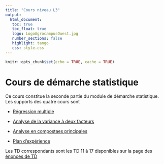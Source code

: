 ```yaml
---
title: "Cours niveau L3"
output: 
  html_document:
   toc: true
   toc_float: true
   logo: LogoAgrocampusOuest.jpg
   number_sections: false
   highlight: tango
   css: style.css
---
```





```r
knitr::opts_chunk$set(echo = TRUE, cache = TRUE)
```

# Cours de démarche statistique 

Ce cours constitue la seconde partie du module de démarche statistique. Les supports des quatre cours sont

- [Régression multiple](http://marieetienne.github.io/demarche_stat_partie2/_presentation/regression.html)

- [Analyse de la variance à deux facteurs](http://marieetienne.github.io/demarche_stat_partie2/_presentation/anova2.html)

- [Analyse en compostaes principales](http://marieetienne.github.io/demarche_stat_partie2/_presentation/acp.html)

- [Plan d'expérience](http://marieetienne.github.io/demarche_stat_partie2/_presentation/plan_exp.html)


Les  TD correspondants sont les TD 11 à 17 disponibles sur la page des [énonces de TD](https://agrocampusds.github.io/demarche_statistique/)
